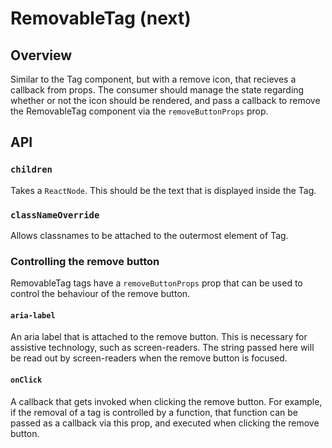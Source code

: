 
<Meta of={RemovableTagStories} />

# RemovableTag (next)

<ResourceLinks sourceCode="https://github.com/cultureamp/kaizen-design-system/tree/main/packages/components/src/__next__/Tag/RemovableTag" />

<KAIOInstallation exportNames="RemovableTag" isNext />

## Overview

Similar to the Tag component, but with a remove icon, that recieves a callback from props.
The consumer should manage the state regarding whether or not the icon should be rendered,
and pass a callback to remove the RemovableTag component via the `removeButtonProps` prop.

## API

<Canvas of={RemovableTagStories.Playground} />
<Controls of={RemovableTagStories.Playground} />

### `children`

Takes a `ReactNode`. This should be the text that is displayed inside the Tag.

<Canvas of={RemovableTagStories.Children} />

### `classNameOverride`

Allows classnames to be attached to the outermost element of Tag.

<Canvas of={RemovableTagStories.ClassNameOverride} />

### Controlling the remove button

RemovableTag tags have a `removeButtonProps` prop that can be used to control the behaviour of the remove button.

#### `aria-label`

An aria label that is attached to the remove button. This is necessary for assistive technology, such as screen-readers.
The string passed here will be read out by screen-readers when the remove button is focused.

#### `onClick`

A callback that gets invoked when clicking the remove button.
For example, if the removal of a tag is controlled by a function, that function can
be passed as a callback via this prop, and executed when clicking the remove button.
